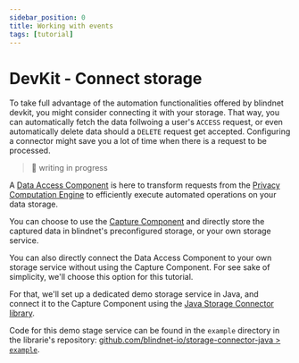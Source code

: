 ```yaml
---
sidebar_position: 0
title: Working with events
tags: [tutorial]
---
```



# DevKit - Connect storage

To take full advantage of the automation functionalities offered by blindnet devkit, you might consider connecting it with your storage.
That way, you can automatically fetch the data follwoing a user's `ACCESS` request, or even automatically delete data should a `DELETE` request get accepted.
Configuring a connector might save you a lot of time when there is a request to be processed.

> :construction_worker: writing in progress

A [Data Access Component](/docs/storage/data-access) is here to transform requests from the [Privacy Computation Engine](/docs/computation) to efficiently execute automated operations on your data storage.

You can choose to use the [Capture Component](/docs/data-capture) and directly store the captured data in blindnet's preconfigured storage, or your own storage service.

You can also directly connect the Data Access Component to your own storage service without using the Capture Component. For see sake of simplicity, we'll choose this option for this tutorial.

For that, we'll set up a dedicated demo storage service in Java, and connect it to the Capture Component using the [Java Storage Connector library](https://github.com/blindnet-io/storage-connector-java).

<!-- FIXME: set up a dedicated project and detail development and release steps -->

Code for this demo stage service can be found in the `example` directory in the librarie's repository: [github.com/blindnet-io/storage-connector-java > `example`](https://github.com/blindnet-io/storage-connector-java/tree/develop/example).
